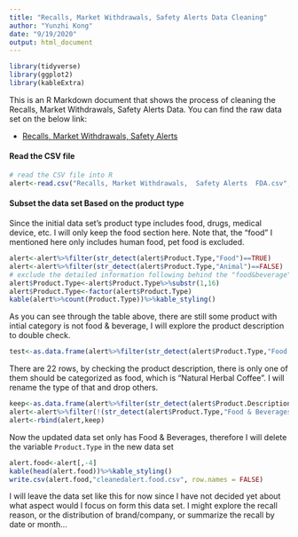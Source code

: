 ```yaml
---
title: "Recalls, Market Withdrawals, Safety Alerts Data Cleaning"
author: "Yunzhi Kong"
date: "9/19/2020"
output: html_document
---
```


```r
library(tidyverse)
library(ggplot2)
library(kableExtra)
```

This is an R Markdown document that shows the process of cleaning the Recalls, Market Withdrawals, Safety Alerts Data. You can find the raw data set on the below link:

* [Recalls, Market Withdrawals, Safety Alerts](https://github.com/yunzhinikkikong/ANLY-501-portfolio/blob/master/Recalls%2C%20Market%20Withdrawals%2C%20%20Safety%20Alerts%20%20FDA.csv)


#### Read the CSV file

```r
# read the CSV file into R
alert<-read.csv("Recalls, Market Withdrawals,  Safety Alerts  FDA.csv",header = TRUE,skip=1)
```

#### Subset the data set Based on the product type

Since the initial data set's product type includes food, drugs, medical device, etc. I will only keep the food section here. Note that, the "food" I mentioned here only includes human food, pet food is excluded.

```r
alert<-alert%>%filter(str_detect(alert$Product.Type,"Food")==TRUE)
alert<-alert%>%filter(str_detect(alert$Product.Type,"Animal")==FALSE)
# exclude the detailed information following behind the "food&beverage"
alert$Product.Type<-alert$Product.Type%>%substr(1,16)
alert$Product.Type<-factor(alert$Product.Type)
kable(alert%>%count(Product.Type))%>%kable_styling()
```

As you can see through the table above, there are still some product with intial category is not food & beverage, I will explore the product description to double check.

```r
test<-as.data.frame(alert%>%filter(str_detect(alert$Product.Type,"Food & Beverages")==FALSE & str_detect(alert$Product.Type,"Food & Beverage")==FALSE))
```

There are 22 rows, by checking the product description, there is only one of them should be categorized as food, which is "Natural Herbal Coffee". I will rename the type of that and drop others.

```r
keep<-as.data.frame(alert%>%filter(str_detect(alert$Product.Description,"Natural Herbal Coffee")==TRUE))
alert<-alert%>%filter(!(str_detect(alert$Product.Type,"Food & Beverages")==FALSE & str_detect(alert$Product.Type,"Food & Beverage")==FALSE))
alert<-rbind(alert,keep)
```

Now the updated data set only has Food & Beverages, therefore I will delete the variable `Product.Type` in the new data set

```r
alert.food<-alert[,-4]
kable(head(alert.food))%>%kable_styling()
write.csv(alert.food,"cleanedalert.food.csv", row.names = FALSE)
```

I will leave the data set like this for now since I have not decided yet about what aspect would I focus on form this data set. I might explore the recall reason, or the distribution of brand/company, or summarize the recall by date or month...
